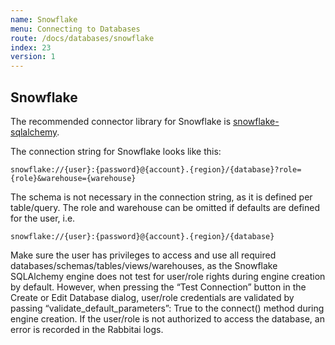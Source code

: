 ```yaml
---
name: Snowflake
menu: Connecting to Databases
route: /docs/databases/snowflake
index: 23
version: 1
---
```


## Snowflake

The recommended connector library for Snowflake is
[snowflake-sqlalchemy](https://pypi.org/project/snowflake-sqlalchemy/).

The connection string for Snowflake looks like this:

```
snowflake://{user}:{password}@{account}.{region}/{database}?role={role}&warehouse={warehouse}
```

The schema is not necessary in the connection string, as it is defined per table/query. The role and
warehouse can be omitted if defaults are defined for the user, i.e.

```
snowflake://{user}:{password}@{account}.{region}/{database}
```

Make sure the user has privileges to access and use all required
databases/schemas/tables/views/warehouses, as the Snowflake SQLAlchemy engine does not test for
user/role rights during engine creation by default. However, when pressing the “Test Connection”
button in the Create or Edit Database dialog, user/role credentials are validated by passing
“validate_default_parameters”: True to the connect() method during engine creation. If the user/role
is not authorized to access the database, an error is recorded in the Rabbitai logs.
